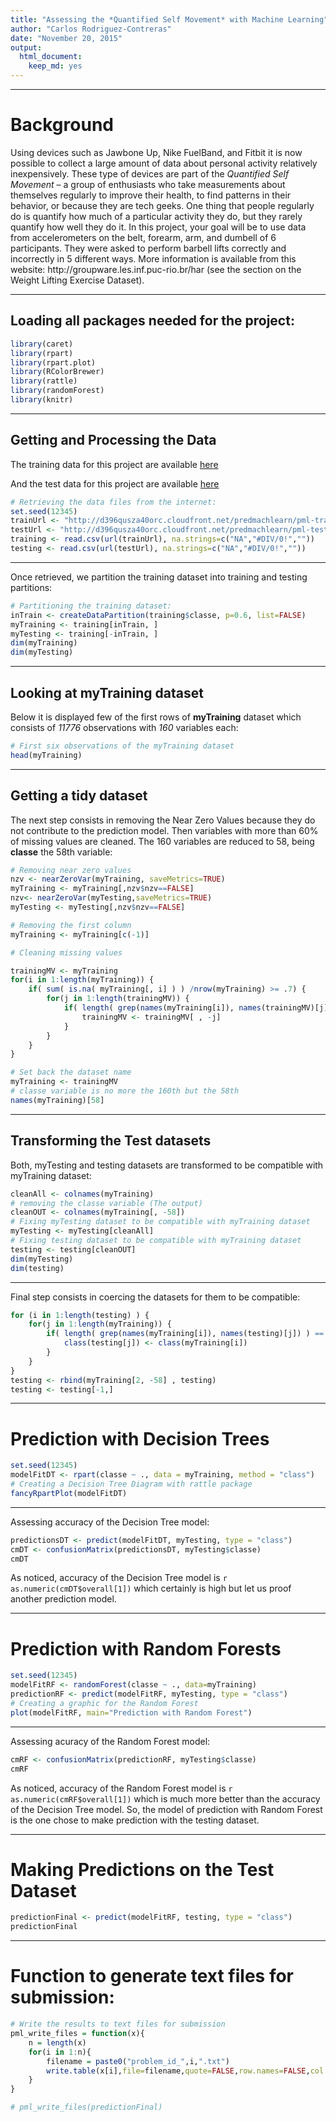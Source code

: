 ```yaml
---
title: "Assessing the *Quantified Self Movement* with Machine Learning"
author: "Carlos Rodriguez-Contreras"
date: "November 20, 2015"
output: 
  html_document: 
    keep_md: yes
---
```


------

# Background

Using devices such as Jawbone Up, Nike FuelBand, and Fitbit it is now possible to collect a large amount of data about personal activity relatively inexpensively. These type of devices are part of the *Quantified Self Movement* – a group of enthusiasts who take measurements about themselves regularly to improve their health, to find patterns in their behavior, or because they are tech geeks. One thing that people regularly do is quantify how much of a particular activity they do, but they rarely quantify how well they do it. In this project, your goal will be to use data from accelerometers on the belt, forearm, arm, and dumbell of 6 participants. They were asked to perform barbell lifts correctly and incorrectly in 5 different ways. More information is available from this website: http://groupware.les.inf.puc-rio.br/har (see the section on the Weight Lifting Exercise Dataset).

------

## Loading all packages needed for the project:

```r
library(caret)
library(rpart)
library(rpart.plot)
library(RColorBrewer)
library(rattle)
library(randomForest)
library(knitr)
```

------

## Getting and Processing the Data

The training data for this project are available [here](https://d396qusza40orc.cloudfront.net/predmachlearn/pml-training.csv)

And the test data for this project are available [here](https://d396qusza40orc.cloudfront.net/predmachlearn/pml-testing.csv)



```r
# Retrieving the data files from the internet:
set.seed(12345)
trainUrl <- "http://d396qusza40orc.cloudfront.net/predmachlearn/pml-training.csv"
testUrl <- "http://d396qusza40orc.cloudfront.net/predmachlearn/pml-testing.csv"
training <- read.csv(url(trainUrl), na.strings=c("NA","#DIV/0!",""))
testing <- read.csv(url(testUrl), na.strings=c("NA","#DIV/0!",""))
```

-----

Once retrieved, we partition the training dataset into training and testing partitions:

```r
# Partitioning the training dataset:
inTrain <- createDataPartition(training$classe, p=0.6, list=FALSE)
myTraining <- training[inTrain, ]
myTesting <- training[-inTrain, ]
dim(myTraining)
dim(myTesting)
```

-------

## Looking at **myTraining** dataset

Below it is displayed few of the first rows of **myTraining** dataset which consists of *11776* observations with *160* variables each:

```r
# First six observations of the myTraining dataset
head(myTraining)
```


------

## Getting a tidy dataset

The next step consists in removing the Near Zero Values because they do not contribute to the prediction model. Then variables with more than 60% of missing values are cleaned. The 160 variables are reduced to 58, being **classe** the 58th variable:

```r
# Removing near zero values
nzv <- nearZeroVar(myTraining, saveMetrics=TRUE)
myTraining <- myTraining[,nzv$nzv==FALSE]
nzv<- nearZeroVar(myTesting,saveMetrics=TRUE)
myTesting <- myTesting[,nzv$nzv==FALSE]

# Removing the first column
myTraining <- myTraining[c(-1)]

# Cleaning missing values

trainingMV <- myTraining
for(i in 1:length(myTraining)) {
    if( sum( is.na( myTraining[, i] ) ) /nrow(myTraining) >= .7) {
        for(j in 1:length(trainingMV)) {
            if( length( grep(names(myTraining[i]), names(trainingMV)[j]) ) == 1)  {
                trainingMV <- trainingMV[ , -j]
            }   
        } 
    }
}

# Set back the dataset name
myTraining <- trainingMV
# classe variable is no more the 160th but the 58th
names(myTraining)[58]
```

------

## Transforming the Test datasets

Both, myTesting and testing datasets are transformed to be compatible with myTraining dataset:

```r
cleanAll <- colnames(myTraining)
# removing the classe variable (The output)
cleanOUT <- colnames(myTraining[, -58])
# Fixing myTesting dataset to be compatible with myTraining dataset
myTesting <- myTesting[cleanAll]
# Fixing testing dataset to be compatible with myTraining dataset
testing <- testing[cleanOUT]
dim(myTesting)
dim(testing)
```

------

Final step consists in coercing the datasets for them to be compatible:

```r
for (i in 1:length(testing) ) {
    for(j in 1:length(myTraining)) {
        if( length( grep(names(myTraining[i]), names(testing)[j]) ) == 1)  {
            class(testing[j]) <- class(myTraining[i])
        }      
    }      
}
testing <- rbind(myTraining[2, -58] , testing)
testing <- testing[-1,]
```

-----

# Prediction with Decision Trees

```r
set.seed(12345)
modelFitDT <- rpart(classe ~ ., data = myTraining, method = "class")
# Creating a Decision Tree Diagram with rattle package
fancyRpartPlot(modelFitDT)
```

-----

Assessing accuracy of the Decision Tree model:

```r
predictionsDT <- predict(modelFitDT, myTesting, type = "class")
cmDT <- confusionMatrix(predictionsDT, myTesting$classe)
cmDT
```

As noticed, accuracy of the Decision Tree model is `r as.numeric(cmDT$overall[1])` which certainly is high but let us proof another prediction model.

------

# Prediction with Random Forests
```r
set.seed(12345)
modelFitRF <- randomForest(classe ~ ., data=myTraining)
predictionRF <- predict(modelFitRF, myTesting, type = "class")
# Creating a graphic for the Random Forest
plot(modelFitRF, main="Prediction with Random Forest")
```

-----

Assessing acuracy of the Random Forest model:

```r
cmRF <- confusionMatrix(predictionRF, myTesting$classe)
cmRF
```

As noticed, accuracy of the Random Forest model is `r as.numeric(cmRF$overall[1])` which is much more better than the accuracy of the Decision Tree model. So, the model of prediction with Random Forest is the one chose to make prediction with the testing dataset.

-----

# Making Predictions on the Test Dataset

```r
predictionFinal <- predict(modelFitRF, testing, type = "class")
predictionFinal
```

-----

# Function to generate text files for submission:

```r
# Write the results to text files for submission
pml_write_files = function(x){
    n = length(x)
    for(i in 1:n){
        filename = paste0("problem_id_",i,".txt")
        write.table(x[i],file=filename,quote=FALSE,row.names=FALSE,col.names=FALSE)
    }
}

# pml_write_files(predictionFinal)
```


